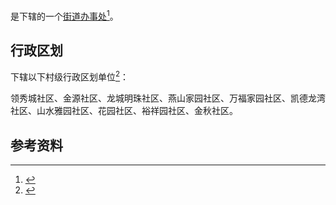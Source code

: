 {{中国乡级行政区|13/03/21/001/000}}

'''{{PAGENAMEBASE}}'''是{{PRC admin/fullname|13/03/21/001/000|3}}下辖的一个[[街道办事处|街道办事处]]<ref>{{PRC admin/ref sgc|{{PRC admin/parent|13/03/21/001/000}}}}</ref>。

== 行政区划 ==
{{PAGENAMEBASE}}下辖以下村级行政区划单位<ref>{{PRC admin/ref sgc|13/03/21/001/000}}</ref>：

领秀城社区、金源社区、龙城明珠社区、燕山家园社区、万福家园社区、凯德龙湾社区、山水雅园社区、花园社区、裕祥园社区、金秋社区。

== 参考资料 ==
{{reflist}}

{{河北行政区划小作品}}
{{PRC admin/navcat|13/03/21/001/000}}